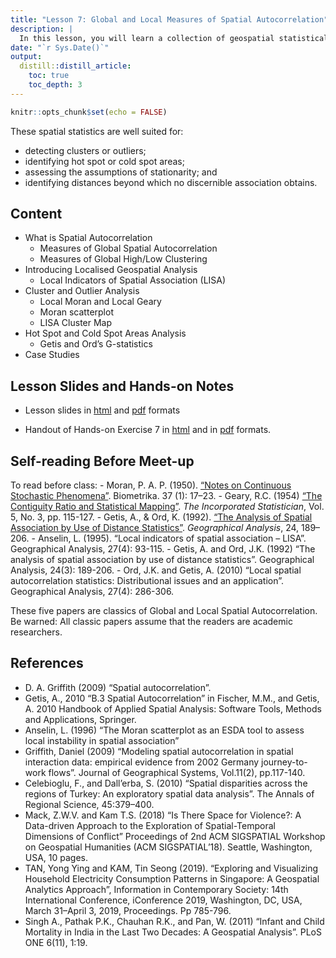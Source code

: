 ```yaml
---
title: "Lesson 7: Global and Local Measures of Spatial Autocorrelation"
description: |
  In this lesson, you will learn a collection of geospatial statistical methods specially designed for measuring global and local spatial association.
date: "`r Sys.Date()`"
output:
  distill::distill_article:
    toc: true
    toc_depth: 3
---
```


```r
knitr::opts_chunk$set(echo = FALSE)
```

These spatial statistics are well suited for:

- detecting clusters or outliers;
- identifying hot spot or cold spot areas; 
- assessing the assumptions of stationarity; and
- identifying distances beyond which no discernible association obtains.

## Content

- What is Spatial Autocorrelation
    - Measures of Global Spatial Autocorrelation
    - Measures of Global High/Low Clustering
- Introducing Localised Geospatial Analysis
    - Local Indicators of Spatial Association (LISA)
- Cluster and Outlier Analysis
    - Local Moran and Local Geary
    - Moran scatterplot
    - LISA Cluster Map
- Hot Spot and Cold Spot Areas Analysis
    - Getis and Ord’s G-statistics
- Case Studies

## Lesson Slides and Hands-on Notes 

- Lesson slides in [html](../lesson/Lesson07/Lesson07-SpaAuto.html) and [pdf](../lesson/Lesson07/Lesson07-SpaAuto.pdf) formats

- Handout of Hands-on Exercise 7 in [html](../Hands-on_Ex/Hands-on_Ex07/Hands-on_Ex07-GLSA.html) and in [pdf](../Hands-on_Ex/Hands-on_Ex07/Hands-on_Ex07-GLSA.pdf) formats.

## Self-reading Before Meet-up

To read before class:
- Moran, P. A. P. (1950). ["Notes on Continuous Stochastic Phenomena"](https://www-jstor-org.libproxy.smu.edu.sg/stable/2332142?seq=1#metadata_info_tab_contents). Biometrika. 37 (1): 17–23.
- Geary, R.C. (1954) ["The Contiguity Ratio and Statistical Mapping"](https://www-jstor-org.libproxy.smu.edu.sg/stable/2986645?sid=primo&origin=crossref&seq=1#metadata_info_tab_contents). *The Incorporated Statistician*, Vol. 5, No. 3, pp. 115-127. 
- Getis, A., & Ord, K. (1992). ["The Analysis of Spatial Association by Use of Distance Statistics"](https://onlinelibrary.wiley.com/doi/abs/10.1111/j.1538-4632.1992.tb00261.x). *Geographical Analysis*, 24, 189–206.
- Anselin, L. (1995). "Local indicators of spatial association – LISA". Geographical Analysis, 27(4): 93-115. 
- Getis, A. and Ord, J.K. (1992) “The analysis of spatial association by use of distance statistics”. Geographical Analysis, 24(3): 189-206.
- Ord, J.K. and Getis, A. (2010) “Local spatial autocorrelation statistics: Distributional issues and an application”. Geographical Analysis, 27(4): 286-306.

These five papers are classics of Global and Local Spatial Autocorrelation. Be warned: All classic papers assume that the readers are academic researchers.

## References

- D. A. Griffith (2009) “Spatial autocorrelation”.
- Getis, A., 2010 “B.3 Spatial Autocorrelation” in Fischer, M.M., and Getis, A. 2010 Handbook of Applied Spatial Analysis: Software Tools, Methods and Applications, Springer.
- Anselin, L. (1996) “The Moran scatterplot as an ESDA tool to assess local instability in spatial association”
- Griffith, Daniel (2009) “Modeling spatial autocorrelation in spatial interaction data: empirical evidence from 2002 Germany journey-to-work flows”. Journal of Geographical Systems, Vol.11(2), pp.117-140.
- Celebioglu, F., and Dall’erba, S. (2010) “Spatial disparities across the regions of Turkey: An exploratory spatial data analysis”. The Annals of Regional Science, 45:379–400.
- Mack, Z.W.V. and Kam T.S. (2018) “Is There Space for Violence?: A Data-driven Approach to the Exploration of Spatial-Temporal Dimensions of Conflict” Proceedings of 2nd ACM SIGSPATIAL Workshop on Geospatial Humanities (ACM SIGSPATIAL’18). Seattle, Washington, USA, 10 pages.
- TAN, Yong Ying and KAM, Tin Seong (2019). “Exploring and Visualizing Household Electricity Consumption Patterns in Singapore: A Geospatial Analytics Approach”, Information in Contemporary Society: 14th International Conference, iConference 2019, Washington, DC, USA, March 31–April 3, 2019, Proceedings. Pp 785-796. 
- Singh A., Pathak P.K., Chauhan R.K., and Pan, W. (2011) “Infant and Child Mortality in India in the Last Two Decades: A Geospatial Analysis”. PLoS ONE 6(11), 1:19.

